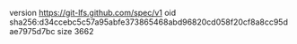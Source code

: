 version https://git-lfs.github.com/spec/v1
oid sha256:d34ccebc5c57a95abfe373865468abd96820cd058f20cf8a8cc95dae7975d7bc
size 3662
